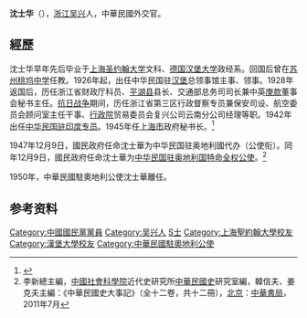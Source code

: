 '''沈士华'''（{{bd|1900年||？||catIdx=Shen沈}}），[[浙江|浙江]][[吴兴|吴兴]]人，中華民國外交官。

== 經歷 ==
沈士华早年先后毕业于[[上海|上海]][[圣约翰大学_(上海)|圣约翰大学]]文科、[[德国|德国]][[汉堡大学|汉堡大学]]政经系。回国后曾在[[苏州|苏州]][[桃坞中学|桃坞中学]]任教。1926年起，出任中华民国驻[[汉堡|汉堡]]总领事馆主事、领事。1928年返国后，历任浙江省财政厅科员、[[平湖县|平湖县]]县长、交通部总务司司长兼中英[[庚款|庚款]]董事会秘书主任。[[抗日战争|抗日战争]]期间，历任浙江省第三区行政督察专员兼保安司设、航空委员会顾问室主任干事、[[行政院|行政院]]贸易委员会复兴公司云南分公司经理等职。1942年出任[[中国驻印度大使列表|中华民国驻印度专员]]。1945年任[[上海市|上海市]]政府秘书长。<ref name="kmt">{{cite book|title=《中国国民党百年人物全书》|publisher=团结出版社|year=2005}}</ref>

1947年12月9日，國民政府任命沈士華为中华民国驻奥地利國代办（公使衔）。同年12月9日，國民政府任命沈士華为[[中国驻奥地利大使列表|中华民国驻奥地利国特命全权公使]]。<ref name="民國史大事記">李新總主編，[[中國社會科學院|中國社會科學院]]近代史研究所[[中華民國史|中華民國史]]研究室編，韓信夫、姜克夫主編：《中華民國史大事記》（全十二卷，共十二冊），[[北京|北京]]：[[中華書局|中華書局]]，2011年7月</ref>{{rp|8264}}

1950年，中華民國駐奧地利公使沈士華離任。

== 参考资料 ==
{{reflist}}

{{DEFAULTSORT:Shen沈}}
[[Category:中國國民黨黨員|Category:中國國民黨黨員]]
[[Category:吴兴人|Category:吴兴人]]
[[Category:沈姓|S士]]
[[Category:上海聖約翰大學校友|Category:上海聖約翰大學校友]]
[[Category:漢堡大學校友|Category:漢堡大學校友]]
[[Category:中華民國駐奧地利公使|Category:中華民國駐奧地利公使]]